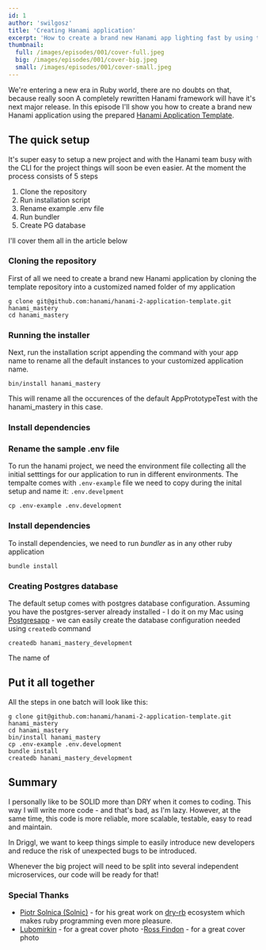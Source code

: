 ```yaml
---
id: 1
author: 'swilgosz'
title: 'Creating Hanami application'
excerpt: 'How to create a brand new Hanami app lighting fast by using the Hanami application template.'
thumbnail:
  full: /images/episodes/001/cover-full.jpeg
  big: /images/episodes/001/cover-big.jpeg
  small: /images/episodes/001/cover-small.jpeg
---
```


We're entering a new era in Ruby world, there are no doubts on that, because really soon
A completely rewritten Hanami framework will have it's next major release.
In this episode I'll show you how to create a brand new Hanami application using the prepared
[Hanami Application Template](https://github.com/hanami/hanami-2-application-template).

## The quick setup

It's super easy to setup a new project and with the Hanami team busy with the CLI for the project
things will soon be even easier. At the moment the process consists of 5 steps

1. Clone the repository
2. Run installation script
3. Rename example .env file
4. Run bundler
5. Create PG database

I'll cover them all in the article below

### Cloning the repository

First of all we need to create a brand new Hanami application by cloning the template repository into
a customized named folder of my application

```shell
g clone git@github.com:hanami/hanami-2-application-template.git hanami_mastery
cd hanami_mastery
```

### Running the installer

Next, run the installation script appending the command with your app name to rename all the default
instances to your customized application name.

```shell
bin/install hanami_mastery
```

This will rename all the occurences of the default AppPrototypeTest with the hanami_mastery in this case.

### Install dependencies


### Rename the sample .env file

To run the hanami project, we need the environment file collecting all the initial setttings for
our application to run in different environments. The tempalte comes with `.env-example` file
we need to copy during the inital setup and name it: `.env.develpment`


```shell
cp .env-example .env.development
```

### Install dependencies

To install dependencies, we need to run _bundler_ as in any other ruby application

```shell
bundle install
```

### Creating Postgres database

The default setup comes with postgres database configuration. Assuming you have the postgres-server
already installed - I do it on my Mac using [Postgresapp](https://postgresapp.com/) - we can easily
create the database configuration needed using `createdb` command

```shell
createdb hanami_mastery_development
```

The name of

## Put it all together

All the steps in one batch will look like this:

```shell
g clone git@github.com:hanami/hanami-2-application-template.git hanami_mastery
cd hanami_mastery
bin/install hanami_mastery
cp .env-example .env.development
bundle install
createdb hanami_mastery_development
```

## Summary

I personally like to be SOLID more than DRY when it comes to coding. This way I will write more code - and that's bad, as I'm lazy. However, at the same time, this code is more reliable, more scalable, testable, easy to read and maintain.

In Driggl, we want to keep things simple to easily introduce new developers and reduce the risk of unexpected bugs to be introduced.

Whenever the big project will need to be split into several independent microservices, our code will be ready for that!

### Special Thanks

- [Piotr Solnica (Solnic)](https://github.com/solnic) - for his great work on [dry-rb](https://github.com/dry-rb) ecosystem which makes ruby programming even more pleasure.
- [Lubomirkin](https://unsplash.com/@lubomirkin) - for a great cover photo
-[Ross Findon](https://unsplash.com/@rossf) - for a great cover photo
